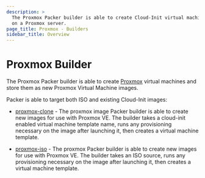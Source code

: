 ```yaml
---
description: >
  The Proxmox Packer builder is able to create Cloud-Init virtual machine images
  on a Proxmox server.
page_title: Proxmox - Builders
sidebar_title: Overview
---
```


# Proxmox Builder

The Proxmox Packer builder is able to create
[Proxmox](https://www.proxmox.com/en/proxmox-ve) virtual machines and store them
as new Proxmox Virtual Machine images.

Packer is able to target both ISO and existing Cloud-Init images:

- [proxmox-clone](/docs/builders/proxmox/clone) - The proxmox image
  Packer builder is able to create new images for use with Proxmox VE. The
  builder takes a cloud-init enabled virtual machine template name, runs any
  provisioning necessary on the image after launching it, then creates a virtual
  machine template.

- [proxmox-iso](/docs/builders/proxmox/iso) - The proxmox Packer
  builder is able to create new images for use with Proxmox VE. The builder
  takes an ISO source, runs any provisioning necessary on the image after
  launching it, then creates a virtual machine template.
